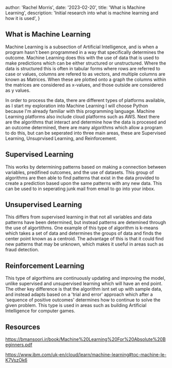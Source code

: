 

  author: 'Rachel Morris',
  date: '2023-02-20',
  title: 'What is Machine Learning',
  description:
    'Initial research into what is machine learning and how it is used',
}



## What is Machine Learning

Machine Learning is a subsection of Artificial Intelligence, and is when a program hasn't been programmed in a way that specifically determines the outcome. Machine Learning does this with the use of data
 that is used to make predictions which can be either structured or unstructured. Where the data is structured this is often in tabular forms where rows are referred to case or values, columns are refered to as vectors, and 
multiple columns are known as Matrices. When these are plotted onto a graph the columns within the matrices are considered as x-values, and those outside are considered as y values. 

In order to process the data, there are different types of platforms available, as I start my exploration into Machine Learning I will choose Python because I'm already familiar with this programming language. Machine Learning platforms
also include cloud platforms such as AWS. Next there are the 
algorithms that interact and determine how the data is procesed and an outcome determined, there are many algorithms which allow a program to do this, but can be seperated into three main areas, these are 
Supervised Learning, Unsuprvised Learning, and Reinforcement. 

## Supervised Learning

This works by determining patterns based on making a connection between variables, predifined outcomes, and the use of datasets. This group of algorithms are then able to find patterns that exist in the
data provided to create a prediction based upon the same patterns with any new data. This can be used to in seperating junk mail from email to go into your inbox.

## Unsupervised Learning

This differs from supervised learning in that not all variables and data patterns have been determined, but instead patterns are detemined through the use of algortithms. One example of this type of algorithm is 
k-means which takes a set of data and determines the groups of data and finds the center point known as a centroid. The advantage of this is that it could find new patterns that may be unknown, 
which makes it useful in areas such as fraud detection.

## Reinforcement Learning

This type of algorthims are continuously updating and improving the model, unlike supervised and unsupervised learning which will have an end point. The other key difference is that the algorithm isnt set up 
with sample data, and instead adapts based on a 'trial and error' approach which after a 'sequence of positive outcomes' determines how to continue to solve the given problem. This type is used in areas such 
as building Artificial Intelligence for computer games.

## Resources

https://bmansoori.ir/book/Machine%20Learning%20For%20Absolute%20Beginners.pdf

https://www.ibm.com/uk-en/cloud/learn/machine-learning#toc-machine-le-K7VszOk6
